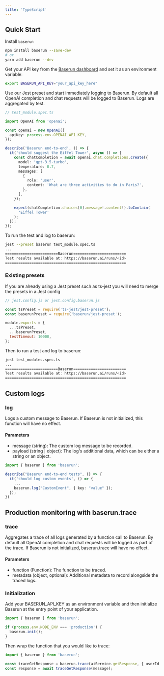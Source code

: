 ```yaml
---
title: 'TypeScript'
---
```


## Quick Start

Install `baserun`

```bash
npm install baserun --save-dev
# or
yarn add baserun --dev
```

Get your API key from the [Baserun dashboard](https://baserun.ai/settings) and set it as an environment variable:

```bash
export BASERUN_API_KEY="your_api_key_here"
```

Use our Jest preset and start immediately logging to Baserun. By default all OpenAI completion and chat requests will be logged to Baserun. Logs are aggregated by test.

```typescript
// test_module.spec.ts

import OpenAI from 'openai';

const openai = new OpenAI({
  apiKey: process.env.OPENAI_API_KEY,
});

describe('Baserun end-to-end', () => {
  it('should suggest the Eiffel Tower', async () => {
    const chatCompletion = await openai.chat.completions.create({
      model: 'gpt-3.5-turbo',
      temperature: 0.7,
      messages: [
        {
          role: 'user',
          content: 'What are three activities to do in Paris?',
        },
      ],
    });

    expect(chatCompletion.choices[0].message!.content!).toContain(
      'Eiffel Tower'
    );
  });
});
```

To run the test and log to baserun:

```bash
jest --preset baserun test_module.spec.ts
...
========================Baserun========================
Test results available at: https://baserun.ai/runs/<id>
=======================================================
```

### Existing presets

If you are already using a Jest preset such as ts-jest you will need to merge the presets in a Jest config

```js
// jest.config.js or jest.config.baserun.js

const tsPreset = require('ts-jest/jest-preset');
const baserunPreset = require('baserun/jest-preset');

module.exports = {
  ...tsPreset,
  ...baserunPreset,
  testTimeout: 10000,
};
```

Then to run a test and log to baserun:

```bash
jest test_modules.spec.ts
...
========================Baserun========================
Test results available at: https://baserun.ai/runs/<id>
=======================================================
```

## Custom logs

### log

Logs a custom message to Baserun. If Baserun is not initialized, this function will have no effect.

#### Parameters

- message (string): The custom log message to be recorded.
- payload (string | object): The log's additional data, which can be either a string or an object.

```typescript
import { baserun } from 'baserun';

describe("Baserun end-to-end tests", () => {
  it('should log custom events', () => {
    ...
    baserun.log("CustomEvent", { key: "value" });
  });
})
```

## Production monitoring with baserun.trace

### trace

Aggregates a trace of all logs generated by a function call to Baserun. By default all OpenAI completion and chat requests will be logged as part of the trace. If Baserun is not initialized, baserun.trace will have no effect.

#### Parameters

- function (Function): The function to be traced.
- metadata (object, optional): Additional metadata to record alongside the traced logs.

### Initialization

Add your BASERUN_API_KEY as an environment variable and then initialize Baserun at the entry point of your application.

```typescript
import { baserun } from 'baserun';

if (process.env.NODE_ENV === 'production') {
  baserun.init();
}
```

Then wrap the function that you would like to trace:

```typescript
import { baserun } from 'baserun';

const traceGetResponse = baserun.trace(aiService.getResponse, { userId: 123 });
const response = await traceGetResponse(message);
```
